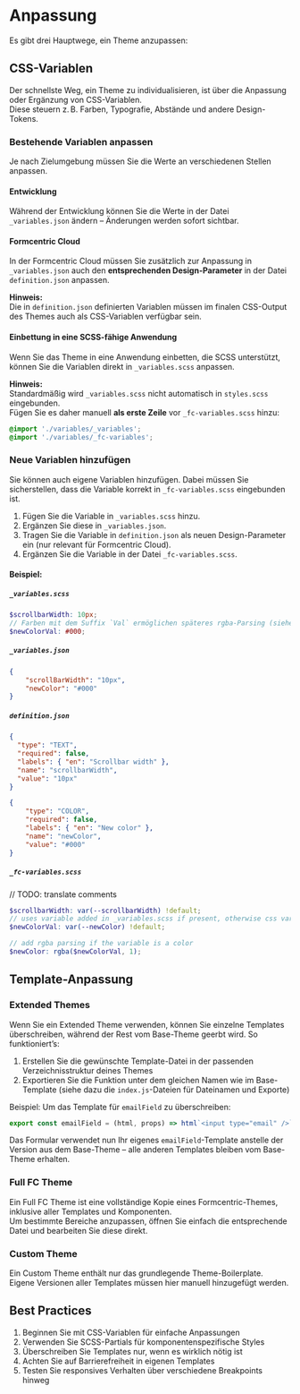 
<Meta title='DE/Themes/Anpassung' />

# Anpassung

Es gibt drei Hauptwege, ein Theme anzupassen:

## CSS-Variablen

Der schnellste Weg, ein Theme zu individualisieren, ist über die Anpassung oder Ergänzung von CSS-Variablen.  
Diese steuern z. B. Farben, Typografie, Abstände und andere Design-Tokens.

### Bestehende Variablen anpassen

Je nach Zielumgebung müssen Sie die Werte an verschiedenen Stellen anpassen.

#### Entwicklung

Während der Entwicklung können Sie die Werte in der Datei `_variables.json` ändern – Änderungen werden sofort sichtbar.

#### Formcentric Cloud

In der Formcentric Cloud müssen Sie zusätzlich zur Anpassung in `_variables.json` auch den **entsprechenden Design-Parameter** in der Datei `definition.json` anpassen.

**Hinweis:**  
Die in `definition.json` definierten Variablen müssen im finalen CSS-Output des Themes auch als CSS-Variablen verfügbar sein.

#### Einbettung in eine SCSS-fähige Anwendung

Wenn Sie das Theme in eine Anwendung einbetten, die SCSS unterstützt, können Sie die Variablen direkt in `_variables.scss` anpassen.

**Hinweis:**  
Standardmäßig wird `_variables.scss` nicht automatisch in `styles.scss` eingebunden.  
Fügen Sie es daher manuell **als erste Zeile** vor `_fc-variables.scss` hinzu:

```scss
@import './variables/_variables';
@import './variables/_fc-variables';
```

### Neue Variablen hinzufügen

Sie können auch eigene Variablen hinzufügen. Dabei müssen Sie sicherstellen, dass die Variable korrekt in `_fc-variables.scss` eingebunden ist.

1. Fügen Sie die Variable in `_variables.scss` hinzu.
2. Ergänzen Sie diese in `_variables.json`.
3. Tragen Sie die Variable in `definition.json` als neuen Design-Parameter ein (nur relevant für Formcentric Cloud).
4. Ergänzen Sie die Variable in der Datei `_fc-variables.scss`.

#### Beispiel:

##### `_variables.scss`

```scss
$scrollbarWidth: 10px;
// Farben mit dem Suffix `Val` ermöglichen späteres rgba-Parsing (siehe _fc-variables.scss)
$newColorVal: #000;
```

##### `_variables.json`

```json
{
    "scrollBarWidth": "10px",
    "newColor": "#000"
}
```

##### `definition.json`

```json
{
  "type": "TEXT",
  "required": false,
  "labels": { "en": "Scrollbar width" },
  "name": "scrollbarWidth",
  "value": "10px"
}

{
    "type": "COLOR",
    "required": false,
    "labels": { "en": "New color" },
    "name": "newColor",
    "value": "#000"
}
```

##### `_fc-variables.scss`
// TODO: translate comments
```scss
$scrollbarWidth: var(--scrollbarWidth) !default;
// uses variable added in _variables.scss if present, otherwise css variable from _variables.json
$newColorVal: var(--newColor) !default;

// add rgba parsing if the variable is a color
$newColor: rgba($newColorVal, 1);
```

## Template-Anpassung

### Extended Themes

Wenn Sie ein Extended Theme verwenden, können Sie einzelne Templates überschreiben, während der Rest vom Base-Theme geerbt wird. So funktioniert’s:

1. Erstellen Sie die gewünschte Template-Datei in der passenden Verzeichnisstruktur deines Themes
2. Exportieren Sie die Funktion unter dem gleichen Namen wie im Base-Template (siehe dazu die `index.js`-Dateien für Dateinamen und Exporte)

Beispiel: Um das Template für `emailField` zu überschreiben:

```javascript
export const emailField = (html, props) => html`<input type="email" />`
```

Das Formular verwendet nun Ihr eigenes `emailField`-Template anstelle der Version aus dem Base-Theme – alle anderen Templates bleiben vom Base-Theme erhalten.

### Full FC Theme

Ein Full FC Theme ist eine vollständige Kopie eines Formcentric-Themes, inklusive aller Templates und Komponenten.  
Um bestimmte Bereiche anzupassen, öffnen Sie einfach die entsprechende Datei und bearbeiten Sie diese direkt.

### Custom Theme

Ein Custom Theme enthält nur das grundlegende Theme-Boilerplate.  
Eigene Versionen aller Templates müssen hier manuell hinzugefügt werden.

## Best Practices

1. Beginnen Sie mit CSS-Variablen für einfache Anpassungen
2. Verwenden Sie SCSS-Partials für komponentenspezifische Styles
3. Überschreiben Sie Templates nur, wenn es wirklich nötig ist
4. Achten Sie auf Barrierefreiheit in eigenen Templates
5. Testen Sie responsives Verhalten über verschiedene Breakpoints hinweg
